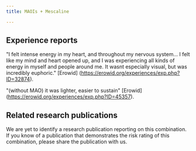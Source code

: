 ---
title: MAOIs + Mescaline

---

## Experience reports
"I felt intense energy in my heart, and throughout my nervous system... I felt like my mind and heart opened up, and I was experiencing all kinds of energy in myself and people around me. It wasnt especially visual, but was incredibly euphoric." [Erowid] (https://erowid.org/experiences/exp.php?ID=32874).

"(without MAO) it was lighter, easier to sustain" [Erowid] (https://erowid.org/experiences/exp.php?ID=45357). 

## Related research publications
We are yet to identify a research publication reporting on this combination. If you know of a publication that demonstrates the risk rating of this combination, please share the publication with us.
